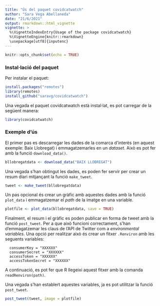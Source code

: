 ```yaml
---
title: "Ús del paquet covidcatwatch"
author: "Sara Vega Abellaneda"
date: "21/6/2021"
output: rmarkdown::html_vignette
vignette: >
  %\VignetteIndexEntry{Usage of the package covidcatwatch}
  %\VignetteEngine{knitr::rmarkdown}
  \usepackage[utf8]{inputenc}
---
```


```r
knitr::opts_chunk$set(echo = TRUE)
```


### Instal·lació del paquet

Per instalar el paquet:
```r
install.packages("remotes")
library(remotes)
install_github("saravg/covidcatwatch")
```

Una vegada el paquet covidcatwatch està instal·lat, es pot carregar de la següent manera: 

```r
library(covidcatwatch)
```

### Exemple d'ús
El primer pas es descarregar les dades de la comarca d'interès (en aquest exemple: Baix Llobregat) i emmagatzemarles en un *dataset*. Això es pot fer amb la funció `download_data()`.

```r
bllobregatdata <- download_data("BAIX LLOBREGAT")

```

Una vegada s'han obtingut les dades, es poden fer servir per crear un resum diari mitjançant la funció `make_tweet`.

```r
tweet <- make_tweet(bllobregatdata)

```


Un pas opcional és crear un gràfic amb aquestes dades amb la funció `plot_data` i emmagatzemar el *path* de la imatge en una variable. 

```r
plotfile <- plot_data(bllobregatdata, save = TRUE)

```


Finalment, el resum i el gràfic es poden publicar en forma de tweet amb la funció `post_tweet`. Per a que això funcioni correctament, s'han d'emmagatzemar les claus de l'API de Twitter com a *environmental variables*. Una opció per realitzar això és crear un fitxer `.Renviron` amb les seguents variables:


```{}
  consumerKey = "XXXXXX"
  consumerSecret = "XXXXXX"
  accessToken = "XXXXXX"
  accessTokenSecret = "XXXXXX"
```

A continuació, es pot fer que R llegeixi aquest fitxer amb la comanda `readRenviron(path)`.

Una vegada s'han establert aquestes variables, ja es pot utilitzar la funció `post_tweet`. 


```r
post_tweet(tweet, image = plotfile)

```




